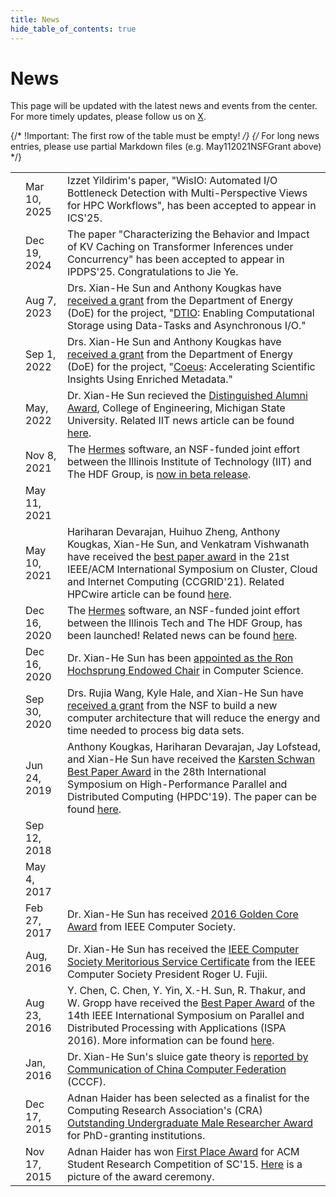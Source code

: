 ```yaml
---
title: News
hide_table_of_contents: true
---
```



# News

This page will be updated with the latest news and events from the center. For more timely updates, please follow us on [X](https://twitter.com/grc_iit).

<div className="newsTableWrapper">

{/* !Important: The first row of the table must be empty! */}
{/* For long news entries, please use partial Markdown files (e.g. May112021NSFGrant above) */}

|                                            |              |                                                                                                                                                                                                                                                                                                                                                                                                                                                                                                                                |
| ------------------------------------------ | ------------ | ------------------------------------------------------------------------------------------------------------------------------------------------------------------------------------------------------------------------------------------------------------------------------------------------------------------------------------------------------------------------------------------------------------------------------------------------------------------------------------------------------------------------------ |
| <FAIcon icon="fa-solid fa-file-invoice" /> | Mar 10, 2025 | Izzet Yildirim's paper, "WisIO: Automated I/O Bottleneck Detection with Multi-Perspective Views for HPC Workflows", has been accepted to appear in ICS'25.                                                                                                                                                                                                                                                                                                                                                                     |
| <FAIcon icon="fa-solid fa-file-invoice" /> | Dec 19, 2024 | The paper "Characterizing the Behavior and Impact of KV Caching on Transformer Inferences under Concurrency" has been accepted to appear in IPDPS'25. Congratulations to Jie Ye.                                                                                                                                                                                                                                                                                                                                               |
| <FAIcon icon="fa-solid fa-award" />        | Aug 7, 2023  | Drs. Xian-He Sun and Anthony Kougkas have [received a grant](https://science.osti.gov/-/media/funding/pdf/Awards-Lists/2931-FAIR-Award-List.pdf) from the Department of Energy (DoE) for the project, "[DTIO](https://grc.iit.edu/research/projects/dtio): Enabling Computational Storage using Data-Tasks and Asynchronous I/O."                                                                                                                                                                                              |
| <FAIcon icon="fa-solid fa-award" />        | Sep 1, 2022  | Drs. Xian-He Sun and Anthony Kougkas have [received a grant](https://science.osti.gov/-/media/ascr/pdf/awards/Data-Management-Awards-List-2022.pdf) from the Department of Energy (DoE) for the project, "[Coeus](https://grc.iit.edu/research/projects/coeus): Accelerating Scientific Insights Using Enriched Metadata."                                                                                                                                                                                                     |
| <FAIcon icon="fa-solid fa-award" />        | May, 2022    | Dr. Xian-He Sun recieved the [Distinguished Alumni Award](https://engineering.msu.edu/alumni/alumni-awards/2022-alumni-award-recipients), College of Engineering, Michigan State University. Related IIT news article can be found [here](https://www.iit.edu/news/distinguished-professor-xian-he-sun-honored-alma-mater-michigan-state-university).                                                                                                                                                                          |
| <FAIcon icon="fa-solid fa-rocket" />       | Nov 8, 2021  | The [Hermes](https://grc.iit.edu/research/projects/hermes/) software, an NSF-funded joint effort between the Illinois Institute of Technology (IIT) and The HDF Group, is [now in beta release](https://forum.hdfgroup.org/t/accelerate-i-o-operations-with-hermes/9142).                                                                                                                                                                                                                                                      |
| <FAIcon icon="fa-solid fa-award" />        | May 11, 2021 | <May112021NSFGrant />                                                                                                                                                                                                                                                                                                                                                                                                                                                                                                          |
| <FAIcon icon="fa-solid fa-file-invoice" /> | May 10, 2021 | Hariharan Devarajan, Huihuo Zheng, Anthony Kougkas, Xian-He Sun, and Venkatram Vishwanath have received the [best paper award](https://www.iit.edu/news/computer-science-phd-student-receives-best-paper-award-international-conference) in the 21st IEEE/ACM International Symposium on Cluster, Cloud and Internet Computing (CCGRID'21). Related HPCwire article can be found [here](https://www.hpcwire.com/off-the-wire/alcf-researchers-develop-benchmarking-tool-to-improve-efficiency-of-deep-learning-applications/). |
| <FAIcon icon="fa-solid fa-rocket" />       | Dec 16, 2020 | The [Hermes](https://grc.iit.edu/research/projects/hermes/) software, an NSF-funded joint effort between the Illinois Tech and The HDF Group, has been launched! Related news can be found [here](https://www.iit.edu/news/fast-just-got-faster-researchers-launch-hermes-supercomputer-software).                                                                                                                                                                                                                             |
| <FAIcon icon="fa-solid fa-award" />        | Dec 16, 2020 | Dr. Xian-He Sun has been [appointed as the Ron Hochsprung Endowed Chair](https://www.iit.edu/news/xian-he-sun-appointed-ron-hochsprung-endowed-chair-computer-science) in Computer Science.                                                                                                                                                                                                                                                                                                                                    |
| <FAIcon icon="fa-solid fa-award" />        | Sep 30, 2020 | Drs. Rujia Wang, Kyle Hale, and Xian-He Sun have [received a grant](https://www.iit.edu/news/new-computer-architecture-method-aims-break-big-data-bottleneck) from the NSF to build a new computer architecture that will reduce the energy and time needed to process big data sets.                                                                                                                                                                                                                                          |
| <FAIcon icon="fa-solid fa-file-invoice" /> | Jun 24, 2019 | Anthony Kougkas, Hariharan Devarajan, Jay Lofstead, and Xian-He Sun have received the [Karsten Schwan Best Paper Award](http://www.hpdc.org/2019/awards/best-paper-award/) in the 28th International Symposium on High-Performance Parallel and Distributed Computing (HPDC'19). The paper can be found [here](http://cs.iit.edu/~scs/assets/files/kougkas2019labios.pdf).                                                                                                                                                     |
| <FAIcon icon="fa-solid fa-award" />        | Sep 12, 2018 | <Sep122018NSFGrant />                                                                                                                                                                                                                                                                                                                                                                                                                                                                                                          |
| <FAIcon icon="fa-solid fa-newspaper" />    | May 4, 2017  | <May42017PortHadoop />                                                                                                                                                                                                                                                                                                                                                                                                                                                                                                         |
| <FAIcon icon="fa-solid fa-award" />        | Feb 27, 2017 | Dr. Xian-He Sun has received [2016 Golden Core Award](https://today.iit.edu/sun-receives-2016-golden-core-award-from-ieee-computer-society/) from IEEE Computer Society.                                                                                                                                                                                                                                                                                                                                                       |
| <FAIcon icon="fa-solid fa-award" />        | Aug, 2016    | Dr. Xian-He Sun has received the [IEEE Computer Society Meritorious Service Certificate](https://www.computer.org/volunteering/awards/meritorious-service) from the IEEE Computer Society President Roger U. Fujii.                                                                                                                                                                                                                                                                                                            |
| <FAIcon icon="fa-solid fa-file-invoice" /> | Aug 23, 2016 | Y. Chen, C. Chen, Y. Yin, X.-H. Sun, R. Thakur, and W. Gropp have received the [Best Paper Award](http://cs.iit.edu/~scs/assets/files/ISPA-2016-BestPaperAward.pdf) of the 14th IEEE International Symposium on Parallel and Distributed Processing with Applications (ISPA 2016). More information can be found [here](https://today.iit.edu/sun-former-ph-d-students-and-others-win-best-paper-award-at-ispa16/).                                                                                                            |
| <FAIcon icon="fa-solid fa-newspaper" />    | Jan, 2016    | Dr. Xian-He Sun's sluice gate theory is [reported by Communication of China Computer Federation](http://cs.iit.edu/~scs/assets/files/Sluice_CCCF.pdf) (CCCF).                                                                                                                                                                                                                                                                                                                                                                  |
| <FAIcon icon="fa-solid fa-award" />        | Dec 17, 2015 | Adnan Haider has been selected as a finalist for the Computing Research Association's (CRA) [Outstanding Undergraduate Male Researcher Award](https://cra.org/about/awards/outstanding-undergraduate-researcher-award/#2016) for PhD-granting institutions.                                                                                                                                                                                                                                                                    |
| <FAIcon icon="fa-solid fa-award" />        | Nov 17, 2015 | Adnan Haider has won [First Place Award](https://today.iit.edu/cs-undergraduate-adnan-haider-wins-gold-in-acm-student-research-competition/) for ACM Student Research Competition of SC'15. [Here](http://cs.iit.edu/~scs/assets/files/adnan_sc15.jpg) is a picture of the award ceremony.                                                                                                                                                                                                                                     |

</div>
